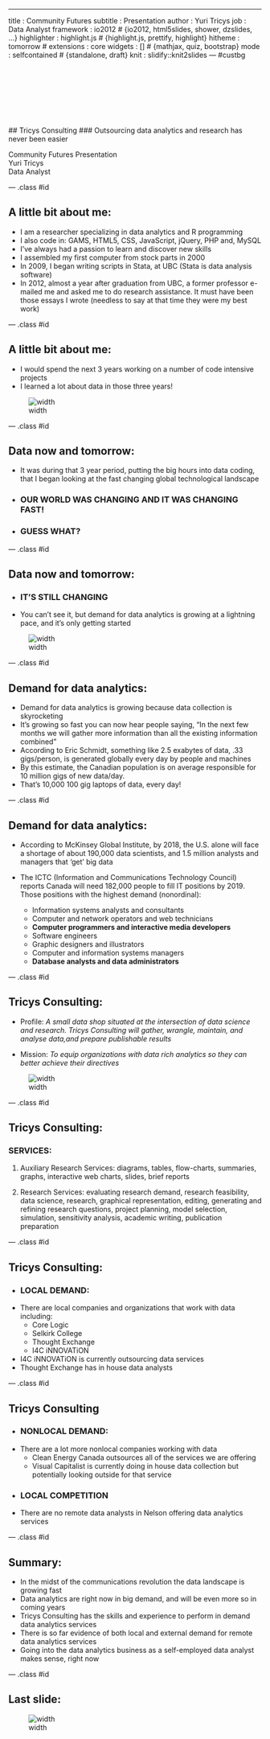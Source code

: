---
title       : Community Futures
subtitle    : Presentation
author      : Yuri Tricys
job         : Data Analyst
framework   : io2012        # {io2012, html5slides, shower, dzslides, ...}
highlighter : highlight.js  # {highlight.js, prettify, highlight}
hitheme       : tomorrow #
extensions   : core
widgets     : []            # {mathjax, quiz, bootstrap}
mode        : selfcontained # {standalone, draft}
knit        : slidify::knit2slides
--- #custbg

<link rel="stylesheet" href="libraries/frameworks/deckjs/themes/style/swiss.css"/>
<link rel="stylesheet" href="libraries/frameworks/deckjs/themes/transition/horizontal-slide.css"/>
<!-- <link rel="shortcut icon" href= "images/favicons/favicon_/> -->
  <!-- <script src="https://ajax.googleapis.com/ajax/libs/jquery/1.12.0/jquery.min.js"></script> -->

<style>
#custbg {
//  background-image:url(imagesjpg71.jpg);
  background-repeat: no-repeat;
  background-position: center center;
  background-size: cover;
  background-color: #fff;
  color: #535E43 ;
  color: #797979;
}

.deck-container .slide h1 {
  color: #fff;
  color: #535E43 ;
}

#custbg h2 {
 margin-right: 80ems;
  color: #535E43 ;
  border: none;
 margin: 0 0 0 8px;
}

#custbg h3 {
 margin: 0 0 0 20px;
color: #fff;
  color: #535E43 ;
}

#custbg p {
 margin: 0 0 0 20px;
}
</style>

<br><br>
<br><br>
<br><br>
<br>
## Tricys Consulting
### Outsourcing data analytics and research has never been easier
<br>

Community Futures Presentation<br>
Yuri Tricys<br>
Data Analyst<br>

--- .class #id

## A little bit about me:

* I am a researcher specializing in data analytics and R programming
* I also code in: GAMS, HTML5, CSS, JavaScript, jQuery, PHP and, MySQL <br>
* I've always had a passion to learn and discover new skills
* I assembled my first computer from stock parts in 2000
* In 2009, I began writing scripts in Stata, at UBC (Stata is data analysis software)
* In 2012, almost a year after graduation from UBC, a former professor e-mailed me and
  asked me to do research assistance. It must have been those essays I wrote (needless to
  say at that time they were my best work)

--- .class #id

## A little bit about me:

* I would spend the next 3 years working on a number of code intensive projects
* I learned a lot about data in those three years!

![width](data_work1.jpg)

--- .class #id

## Data now and tomorrow:

* It was during that 3 year period, putting the big hours into data coding, that I began looking at the fast
  changing global technological landscape


* ### OUR WORLD WAS CHANGING AND IT WAS CHANGING FAST!

* ### GUESS WHAT?

--- .class #id

## Data now and tomorrow:

* ### IT'S  STILL CHANGING

* You can't see it, but demand for data analytics is growing at a lightning pace, and it's
only getting started

![width](big-data-cartoon1.jpg)

--- .class #id

## Demand for data analytics:

* Demand for data analytics is growing because data collection is skyrocketing
* It's growing so fast you can now hear people saying, "In the next few months we will
  gather more information than all the existing information combined"
* According to Eric Schmidt, something like 2.5 exabytes of data, .33 gigs/person, is
  generated globally every day by people and machines
* By this estimate, the Canadian population is on average responsible for 10 million gigs
  of new data/day.
* That's 10,000 100 gig laptops of data, every day!


--- .class #id

## Demand for data analytics:

* According to McKinsey Global Institute, by 2018, the U.S. alone will face a shortage of
  about 190,000 data scientists, and 1.5 million analysts and managers that 'get' big data

* The ICTC (Information and Communications Technology Council) reports Canada will need
  182,000 people to fill IT positions by 2019. Those positions with the highest demand (nonordinal):
    * Information systems analysts and consultants
    * Computer and network operators and web technicians
    * **Computer programmers and interactive media developers**
    * Software engineers
    * Graphic designers and illustrators
    * Computer and information systems managers
    * **Database analysts and data administrators**

--- .class #id

## Tricys Consulting:

* Profile: *A small data shop situated at the intersection of data science and research. Tricys Consulting will gather, wrangle, maintain, and analyse data,and prepare publishable results*

* Mission: *To equip organizations with data rich analytics so they can better achieve their directives*

![width](serveimage.jpg)


--- .class #id

## Tricys Consulting:

### SERVICES:

1. Auxiliary Research Services: diagrams, tables, flow-charts, summaries, graphs, interactive web charts, slides, brief reports

2. Research Services: evaluating research demand, research feasibility, data science, research, graphical representation, editing, generating and refining research questions, project planning, model selection, simulation, sensitivity analysis, academic writing, publication preparation

--- .class #id

## Tricys Consulting:

* ### LOCAL DEMAND:

* There are local companies and organizations that work with data including:
    * Core Logic
    * Selkirk College
    * Thought Exchange
    * I4C iNNOVATiON

* I4C iNNOVATiON is currently outsourcing data services
* Thought Exchange has in house data analysts

--- .class #id

## Tricys Consulting


* ### NONLOCAL DEMAND:

* There are a lot more nonlocal companies working with data
    * Clean Energy Canada outsources all of the services we are offering
    * Visual Capitalist is currently doing in house data collection but potentially
     looking outside for that service

* ### LOCAL COMPETITION

* There are no remote data analysts in Nelson offering data analytics services



--- .class #id

## Summary:

* In the midst of the communications revolution the data landscape is growing fast
* Data analytics are right now in big demand, and will be even more so in coming years
* Tricys Consulting has the skills and experience to perform in demand data analytics services
* There is so far evidence of both local and external demand for remote data analytics services
* Going into the data analytics business as a self-employed data analyst makes sense, right now


--- .class #id

## Last slide:


![width](data_scientist.jpg)
